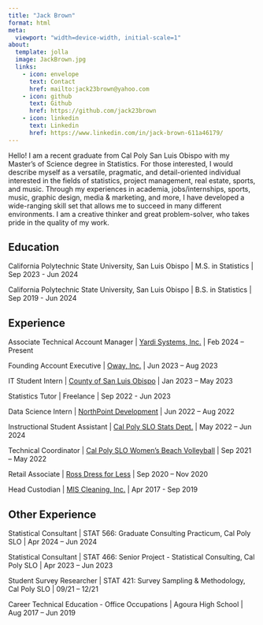```yaml
---
title: "Jack Brown"
format: html
meta:
  viewport: "width=device-width, initial-scale=1"
about:
  template: jolla
  image: JackBrown.jpg
  links:
    - icon: envelope
      text: Contact
      href: mailto:jack23brown@yahoo.com
    - icon: github
      text: Github
      href: https://github.com/jack23brown
    - icon: linkedin
      text: Linkedin
      href: https://www.linkedin.com/in/jack-brown-611a46179/
---
```


Hello! I am a recent graduate from Cal Poly San Luis Obispo with my Master's of Science degree in Statistics. For those interested, I would describe myself as a versatile, pragmatic, and detail-oriented individual interested in the fields of statistics, project management, real estate, sports, and music. Through my experiences in academia, jobs/internships, sports, music, graphic design, media & marketing, and more, I have developed a wide-ranging skill set that allows me to succeed in many different environments. I am a creative thinker and great problem-solver, who takes pride in the quality of my work.

## Education

California Polytechnic State University, San Luis Obispo \| M.S. in Statistics \| Sep 2023 - Jun 2024

California Polytechnic State University, San Luis Obispo \| B.S. in Statistics \| Sep 2019 - Jun 2024


## Experience

Associate Technical Account Manager \| [Yardi Systems, Inc.](https://www.yardi.com/) \| Feb 2024 – Present

Founding Account Executive \| [Oway, Inc.](https://www.oway.io/) \| Jun 2023 – Aug 2023

IT Student Intern \| [County of San Luis Obispo](https://www.slocounty.ca.gov/departments/information-technology) \| Jan 2023 – May 2023

Statistics Tutor \| Freelance \| Sep 2022 - Jun 2023

Data Science Intern \| [NorthPoint Development](https://www.beyondthecontract.com/) \| Jun 2022 – Aug 2022

Instructional Student Assistant \| [Cal Poly SLO Stats Dept.](https://statistics.calpoly.edu/) \| May 2022 – Jun 2024

Technical Coordinator \| [Cal Poly SLO Women’s Beach Volleyball](https://gopoly.com/sports/womens-beach-volleyball) \| Sep 2021 – May 2022

Retail Associate \| [Ross Dress for Less](https://www.rossstores.com/) \| Sep 2020 – Nov 2020

Head Custodian \| [MIS Cleaning, Inc.](https://www.buzzfile.com/business/M.I.S.-Cleaning,-Inc.-818-636-2154) \| Apr 2017 - Sep 2019



## Other Experience

Statistical Consultant \| STAT 566: Graduate Consulting Practicum, Cal Poly SLO \| Apr 2024 – Jun 2024

Statistical Consultant \| STAT 466: Senior Project - Statistical Consulting, Cal Poly SLO \| Apr 2023 – Jun 2023

Student Survey Researcher \| STAT 421: Survey Sampling & Methodology, Cal Poly SLO \| 09/21 – 12/21

Career Technical Education - Office Occupations \| Agoura High School \| Aug 2017 – Jun 2019
